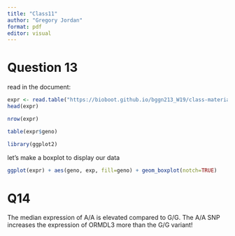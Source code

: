 ```yaml
---
title: "Class11"
author: "Gregory Jordan"
format: pdf
editor: visual
---
```


# Question 13

read in the document:

```r
expr <- read.table("https://bioboot.github.io/bggn213_W19/class-material/rs8067378_ENSG00000172057.6.txt")
head(expr)
```
```r
nrow(expr)
```
```r
table(expr$geno)
```
```r
library(ggplot2)
```

let's make a boxplot to display our data

```r
ggplot(expr) + aes(geno, exp, fill=geno) + geom_boxplot(notch=TRUE)
```
# Q14

The median expression of A/A is elevated compared to G/G. The A/A SNP increases the expression of ORMDL3 more than the G/G variant! 





